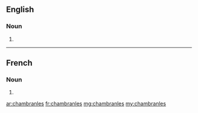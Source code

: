 ==English==

===Noun===
{{head|en}}

# {{plural of|chambranle}}

----

==French==

===Noun===
{{head|fr|g=m-p}}

# {{plural of|chambranle|lang=fr}}

[[ar:chambranles]]
[[fr:chambranles]]
[[mg:chambranles]]
[[my:chambranles]]